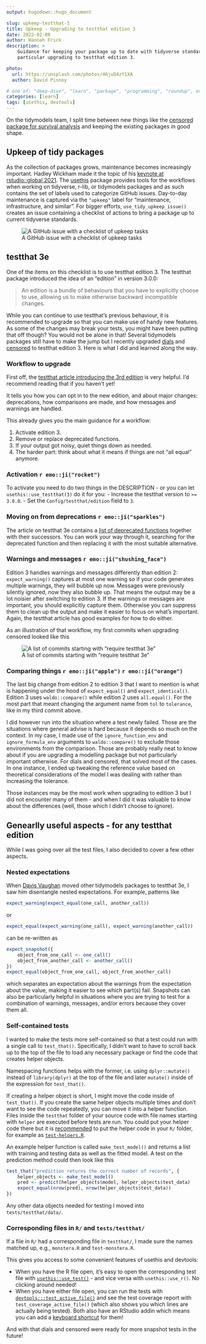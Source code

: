 ```yaml
---
output: hugodown::hugo_document

slug: upkeep-testthat-3
title: Upkeep - Upgrading to testthat edition 3
date: 2022-02-08
author: Hannah Frick
description: >
    Guidance for keeping your package up to date with tidyverse standards, in 
    particular upgrading to testthat edition 3.

photo:
  url: https://unsplash.com/photos/46juD4zY1XA
  author: David Pisnoy

# one of: "deep-dive", "learn", "package", "programming", "roundup", or "other"
categories: [learn] 
tags: [usethis, devtools]
---
```


<!--
TODO:
* [x] Look over / edit the post's title in the yaml
* [x] Edit (or delete) the description; note this appears in the Twitter card
* [x] Pick category and tags (see existing with `hugodown::tidy_show_meta()`)
* [x] Find photo & update yaml metadata
* [x] Create `thumbnail-sq.jpg`; height and width should be equal
* [x] Create `thumbnail-wd.jpg`; width should be >5x height
* [x] `hugodown::use_tidy_thumbnails()`
* [ ] ~Add intro sentence, e.g. the standard tagline for the package~
* [ ] ~`usethis::use_tidy_thanks()`~
-->

On the tidymodels team, I split time between new things like the [censored package for survival analysis](https://www.tidyverse.org/blog/2021/11/survival-analysis-parsnip-adjacent/) and keeping the existing packages in good shape.


## Upkeep of tidy packages

As the collection of packages grows, maintenance becomes increasingly important. Hadley Wickham made it the topic of his [keynote at rstudio::global 2021](https://www.rstudio.com/resources/rstudioglobal-2021/maintaining-the-house-the-tidyverse-built/). 
The [usethis](https://usethis.r-lib.org/) package provides tools for the workflows when working on tidyverse, r-lib, or tidymodels packages and as such contains the set of labels used to categorize GitHub issues. Day-to-day maintenance is captured via the `"upkeep"` label for "maintenance, infrastructure, and similar". For bigger efforts, `use_tidy_upkeep_issue()` creates an issue containing a checklist of actions to bring a package up to current tidyverse standards.

![A GitHub issue with a checklist of upkeep tasks](upkeep-issue.png)


## testthat 3e
 
One of the items on this checklist is to use testthat edition 3. The testthat package introduced the idea of an "edition" in version 3.0.0:

> An edition is a bundle of behaviours that you have to explicitly choose to use, allowing us to make otherwise backward incompatible changes.

While you can continue to use testthat's previous behaviour, it is recommended to upgrade so that you can make use of handy new features. As some of the changes may break your tests, you might have been putting that off though? You would not be alone in that! Several tidymodels packages still have to make the jump but I recently upgraded [dials](https://github.com/tidymodels/dials/) and [censored](https://github.com/tidymodels/censored/) to testthat edition 3. Here is what I did and learned along the way.

### Workflow to upgrade

First off, the [testthat article introducing the 3rd edition](https://testthat.r-lib.org/articles/third-edition.html) is very helpful. I'd recommend reading that if you haven't yet!

It tells you how you can opt in to the new edition, and about major changes: deprecations, how comparisons are made, and how messages and warnings are handled.

This already gives you the main guidance for a workflow:

1. Activate edition 3.
2. Remove or replace deprecated functions.
3. If your output got noisy, quiet things down as needed.
4. The harder part: think about what it means if things are not "all equal" anymore.

### Activation `r emo::ji("rocket")`

To activate you need to do two things in the DESCRIPTION - or you can let `usethis::use_testthat(3)` do it for you:
- Increase the testthat version to `>= 3.0.0`.
- Set the `Config/testthat/edition` field to `3`.

### Moving on from deprecations `r emo::ji("sparkles")`

The article on testthat 3e contains a [list of deprecated functions](https://testthat.r-lib.org/articles/third-edition.html#deprecations) together with their successors. You can work your way through it, searching for the deprecated function and then replacing it with the most suitable alternative.

### Warnings and messages `r emo::ji("shushing_face")`

Edition 3 handles warnings and messages differently than edition 2: `expect_warning()` captures at most one warning so if your code generates multiple warnings, they will bubble up now. Messages were previously silently ignored, now they also bubble up. That means the output may be a lot noisier after switching to edition 3. If the warnings or messages are important, you should explicitly capture them. Otherwise you can suppress them to clean up the output and make it easier to focus on what's important. Again, the testthat article has good examples for how to do either.

As an illustration of that workflow, my first commits when upgrading censored looked like this

![A list of commits starting with "require testthat 3e"](commits.png)
 
### Comparing things `r emo::ji("apple")` `r emo::ji("orange")`

The last big change from edition 2 to edition 3 that I want to mention is what is happening under the hood of `expect_equal()` and `expect_identical()`. Edition 3 uses `waldo::compare()` while edition 2 uses `all.equal()`. For the most part that meant changing the argument name from `tol` to `tolerance`, like in my third commit above. 

I did however run into the situation where a test newly failed. Those are the situations where general advise is hard because it depends so much on the context. In my case, I made use of the `ignore_function_env` and `ignore_formula_env` arguments to `waldo::compare()` to exclude those environments from the comparison. Those are probably really neat to know about if you are upgrading a modelling package but not particularly important otherwise. For dials and censored, that solved most of the cases. In one instance, I ended up tweaking the reference value based on theoretical considerations of the model I was dealing with rather than increasing the tolerance. 

Those instances may be the most work when upgrading to edition 3 but I did not encounter many of them - and when I did it was valuable to know about the differences (well, those which I didn't choose to ignore).


## Genearlly useful aspects - for any testthat edition

While I was going over all the test files, I also decided to cover a few other aspects.

### Nested expectations

When [Davis Vaughan](https://github.com/DavisVaughan) moved other tidymodels packages to testthat 3e, I saw him disentangle nested expectations. For example, patterns like 

```r
expect_warning(expect_equal(one_call, another_call))
```
or 
```r
expect_equal(expect_warning(one_call), expect_warning(another_call))
```
can be re-written as
```r
expect_snapshot({
    object_from_one_call <- one_call()
    object_from_another_call <- another_call()
})
expect_equal(object_from_one_call, object_from_another_call)
```
which separates an expectation about the warnings from the expectation about the value, making it easier to see which part(s) fail. Snapshots can also be particularly helpful in situations where you are trying to test for a combination of warnings, messages, and/or errors because they cover them all.

### Self-contained tests

I wanted to make the tests more self-contained so that a test could run with a single call to `test_that()`. Specifically, I didn't want to have to scroll back up to the top of the file to load any necessary package or find the code that creates helper objects.

Namespacing functions helps with the former, i.e. using `dplyr::mutate()` instead of `library(dplyr)` at the top of the file and later `mutate()` inside of the expression for `test_that()`. 

If creating a helper object is short, I might move the code inside of `test_that()`. If you create the same helper objects multiple times and don't want to see the code repeatedly, you can move it into a helper function. Files inside the `testthat` folder of your source code with file names starting with `helper` are executed before tests are run. You could put your helper code there but it is [recommended](https://testthat.r-lib.org/reference/test_file.html#special-files) to put the helper code in your `R/` folder, for example as [`test-helpers.R`](https://testthat.r-lib.org/articles/custom-expectation.html).

An example helper function is called `make_test_model()` and returns a list with training and testing data as well as the fitted model. A test on the prediction method could then look like this
```r
test_that("prediction returns the correct number of records", {
    helper_objects <- make_test_model()
    pred <- predict(helper_objects$model, helper_objects$test_data)
    expect_equal(nrow(pred), nrow(helper_objects$test_data))
})
```

Any other data objects needed for testing I moved into `tests/testthat/data/`. 


### Corresponding files in `R/` and `tests/testthat/`

If a file in `R/` had a corresponding file in `testthat/`, I made sure the names matched up, e.g., `monstera.R` and `test-monstera.R`.

This gives you access to some convenient features of usethis and devtools:

* When you have the R file open, it's easy to open the corresponding test file with [`usethis::use_test()`](https://usethis.r-lib.org/reference/use_r.html) - and vice versa with `usethis::use_r()`. No clicking around needed!
* When you have either file open, you can run the tests with [`devtools:::test_active_file()`](http://devtools.r-lib.org/reference/test.html) and see the test coverage report with `test_coverage_active_file()` (which also shows you which lines are actually being tested). Both also have an RStudio addin which means you can add a [keyboard shortcut](https://rstudio.github.io/rstudioaddins/#keyboard-shorcuts) for them!


And with that dials and censored were ready for more snapshot tests in the future!
